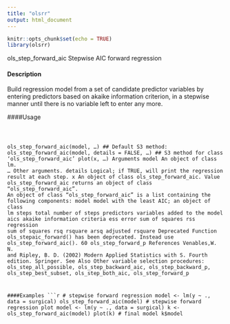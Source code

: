 ---
title: "olsrr"
output: html_document
---

```{r setup, include=FALSE}
knitr::opts_chunk$set(echo = TRUE)
library(olsrr)
```

ols_step_forward_aic Stepwise AIC forward regression

#### Description 
 
Build regression model from a set of candidate predictor variables by entering predictors based on
akaike information criterion, in a stepwise manner until there is no variable left to enter any more.

####Usage 
<pre><code>

ols_step_forward_aic(model, ...)
## Default S3 method:
ols_step_forward_aic(model, details = FALSE, ...)
## S3 method for class 'ols_step_forward_aic'
plot(x, ...)
Arguments
model An object of class lm.
... Other arguments.
details Logical; if TRUE, will print the regression result at each step.
x An object of class ols_step_forward_aic.
Value
ols_step_forward_aic returns an object of class "ols_step_forward_aic". An object of class
"ols_step_forward_aic" is a list containing the following components:
  model model with the least AIC; an object of class lm
steps total number of steps
predictors variables added to the model
aics akaike information criteria
ess error sum of squares
rss regression sum of squares
rsq rsquare
arsq adjusted rsquare
Deprecated Function
ols_stepaic_forward() has been deprecated. Instead use ols_step_forward_aic().
60 ols_step_forward_p
References
Venables,W. N. and Ripley, B. D. (2002) Modern Applied Statistics with S. Fourth edition. Springer.
See Also
Other variable selection procedures: ols_step_all_possible, ols_step_backward_aic, ols_step_backward_p,
ols_step_best_subset, ols_step_both_aic, ols_step_forward_p

####Examples 
 ```{r} 

# stepwise forward regression
model <- lm(y ~ ., data = surgical)
ols_step_forward_aic(model)
# stepwise forward regression plot
model <- lm(y ~ ., data = surgical)
k <- ols_step_forward_aic(model)
plot(k)
# final model
k$model

